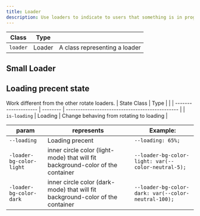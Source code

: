 ```yaml
---
title: Loader
description: Use loaders to indicate to users that something is in progress and still needs to complete.
---
```


| Class            | Type    |                                                 |
| ---------------- | ------- | ----------------------------------------------- |
| `loader`         | Loader  | A class representing a loader                   |

<Preview center>
  <div class="loader"></div>
</Preview>

## Small Loader

<Preview center>
    <div class="loader is-small"></div>
</Preview>


## Loading precent state
Work different from the other rotate loaders.
| State Class          | Type     |                                                 |
| -------------------- | -------- | ----------------------------------------------- |
| `is-loading`         | Loading  | Change behaving from rotating to loading        |

| param                         | represents                                                                       | Example:                                           |
| ----------------------------- | -------------------------------------------------------------------------------- | -------------------------------------------------- |
| `--loading`                   | Loading precent                                                                  | `--loading: 65%;`                                  |
| `-loader-bg-color-light`      | inner circle color (light-mode) that will fit background-color of the container  | `--loader-bg-color-light: var(--color-neutral-5);` |
| `-loader-bg-color-dark`       | inner circle color (dark-mode) that will fit background-color of the container   | `--loader-bg-color-dark: var(--color-neutral-100);`|

<Preview center>
    <div class="loader is-loading" style="--loading:65%; --loader-bg-color-light:var(--color-neutral-5); --loader-bg-color-dark:var(--color-neutral-100);"></div>
</Preview>